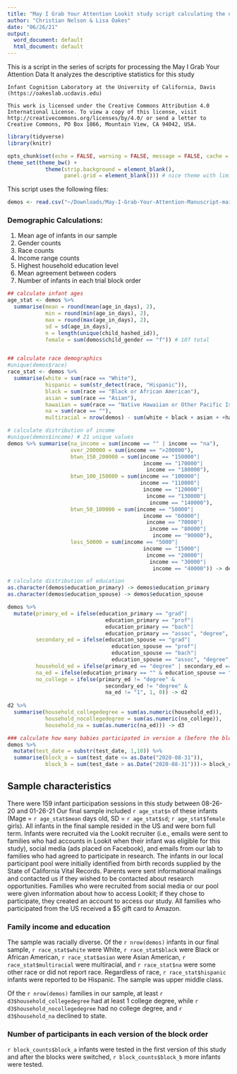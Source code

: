 ```yaml
---
title: "May I Grab Your Attention Lookit study script calculating the demographics"
author: "Christian Nelson & Lisa Oakes"
date: "06/26/21"
output:
  word_document: default
  html_document: default
---
```

 
  This is a script in the series of scripts for processing the May I Grab Your Attention Data
  It analyzes the descriptive statistics for this study
 
    Infant Cognition Laboratory at the University of California, Davis (https://oakeslab.ucdavis.edu)
 
    This work is licensed under the Creative Commons Attribution 4.0
    International License. To view a copy of this license, visit
    http://creativecommons.org/licenses/by/4.0/ or send a letter to
    Creative Commons, PO Box 1866, Mountain View, CA 94042, USA.
 
```r

library(tidyverse)
library(knitr)

opts_chunk$set(echo = FALSE, warning = FALSE, message = FALSE, cache = FALSE)
theme_set(theme_bw() + 
            theme(strip.background = element_blank(), 
                  panel.grid = element_blank())) # nice theme with limited extras
```

This script uses the following files:
```r
demos <- read.csv("~/Downloads/May-I-Grab-Your-Attention-Manuscript-main/Manuscript Materials/1 Data Files/final_demographics.csv")
```

### Demographic Calculations:
  1. Mean age of infants in our sample
  2. Gender counts
  3. Race counts
  4. Income range counts
  5. Highest household education level
  6. Mean agreement between coders
  7. Number of infants in each trial block order
  
```r
## calculate infant ages
age_stat <- demos %>%
  summarise(mean = round(mean(age_in_days), 2),
            min = round(min(age_in_days), 2),
            max = round(max(age_in_days), 2),
            sd = sd(age_in_days),
            n = length(unique(child_hashed_id)),
            female = sum(demos$child_gender == "f")) # 107 total


## calculate race demographics
#unique(demos$race) 
race_stat <- demos %>%
  summarise(white = sum(race == "White"), 
            hispanic = sum(str_detect(race, "Hispanic")),
            black = sum(race == "Black or African American"),
            asian = sum(race == "Asian"),
            hawaiian = sum(race == "Native Hawaiian or Other Pacific Islander"),
            na = sum(race == ""),
            multiracial = nrow(demos) - sum(white + black + asian + +hawaiian + na)) # 107

# calculate distribution of income
#unique(demos$income) # 21 unique values
demos %>% summarise(na_income = sum(income == "" | income == "na"),
                    over_200000 = sum(income == ">200000"),
                    btwn_150_200000 = sum(income == "150000"|
                                           income == "170000"| 
                                            income == "180000"),
                    btwn_100_150000 = sum(income == "100000"|
                                          income == "110000"|
                                           income == "120000"| 
                                            income == "130000"|
                                             income == "140000"),
                    btwn_50_100000 = sum(income == "50000"|
                                           income == "60000"| 
                                            income == "70000"|
                                             income == "80000"|
                                              income == "90000"),
                    less_50000 = sum(income == "5000"|
                                           income == "15000"| 
                                            income == "20000"|
                                             income == "30000"|
                                              income == "40000")) -> dem3 # 107 total

# calculate distribution of education
as.character(demos$education_primary) -> demos$education_primary
as.character(demos$education_spouse) -> demos$education_spouse

demos %>% 
  mutate(primary_ed = ifelse(education_primary == "grad"|
                               education_primary == "prof"|
                               education_primary == "bach"|
                               education_primary == "assoc", "degree", 0),
         secondary_ed = ifelse(education_spouse == "grad"|
                                 education_spouse == "prof"|
                                 education_spouse == "bach"|
                                 education_spouse == "assoc", "degree", 0),
         household_ed = ifelse(primary_ed == "degree" | secondary_ed == "degree", 1, 0),
         na_ed = ifelse(education_primary == "" & education_spouse == "", 1, 0),
         no_college = ifelse(primary_ed != "degree" & 
                               secondary_ed != "degree" & 
                               na_ed != "1", 1, 0)) -> d2
  
d2 %>% 
  summarise(household_collegedegree = sum(as.numeric(household_ed)),
            household_nocollegedegree = sum(as.numeric(no_college)),
            household_na = sum(as.numeric(na_ed))) -> d3

### calculate how many babies participated in version a (before the blocks were switched) and version b (after) 
demos %>% 
  mutate(test_date = substr(test_date, 1,10)) %>% 
  summarise(block_a = sum(test_date <= as.Date("2020-08-31")),
            block_b = sum(test_date > as.Date("2020-08-31")))-> block_counts
```

## Sample characteristics

There were 159 infant participation sessions in this study between 08-26-20 and 01-26-21 Our final sample included `r age_stat$n` of these infants (Mage = `r age_stat$mean` days old, SD = `r age_stat$sd`; `r age_stat$female` girls). All infants in the final sample resided in the US and were born full term. Infants were recruited via the Lookit recruiter (i.e., emails were sent to families who had accounts in Lookit when their infant was eligible for this study), social media (ads placed on Facebook), and emails from our lab to families who had agreed to participate in research. The infants in our local participant pool were initially identified from birth records supplied by the State of California Vital Records. Parents were sent informational mailings and contacted us if they wished to be contacted about research opportunities. Families who were recruited from social media or our pool were given information about how to access Lookit; if they chose to participate, they created an account to access our study. All families who participated from the US received a $5 gift card to Amazon.

### Family income and education

The sample was racially diverse. Of the `r nrow(demos)` infants in our final sample, `r race_stat$white` were White, `r race_stat$black` were Black or African American, `r race_stat$asian` were Asian American, `r race_stat$multiracial` were multiracial, and `r race_stat$na` were some other race or did not report race. Regardless of race, `r race_stat$hispanic` infants were reported to be Hispanic. The sample was upper middle class. 

Of the `r nrow(demos)` families in our sample, at least `r d3$household_collegedegree` had at least 1 college degree, while `r d3$household_nocollegedegree` had no college degree, and `r d3$household_na` declined to state. 

### Number of participants in each version of the block order

`r block_counts$block_a` infants were tested in the first version of this study and after the blocks were switched, `r block_counts$block_b` more infants were tested. 









